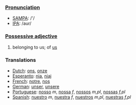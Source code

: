 ===[[Pronunciation]]===
*[[w:SAMPA|SAMPA]]: /'/
*[[w:IPA|IPA]]: /aur/

===[[Possessive adjective]]===

#belonging to us; of [[us]]

===Translations===
*[[Dutch]]: [[ons]], [[onze]]
*[[Esperanto]]: [[nia]], [[niaj]]
*[[French]]: [[notre]], [[nos]]
*[[German]]: [[unser]], [[unsere]]
*[[Portuguese]]: [[nosso]] ''m'', [[nossa]] ''f'', [[nossos]] ''m,pl'', [[nossas]] ''f,pl''
*[[Spanish]]: [[nuestro]] ''m'', [[nuestra]] ''f'', [[nuestros]] ''m,pl'', [[nuestras]] ''f,pl''